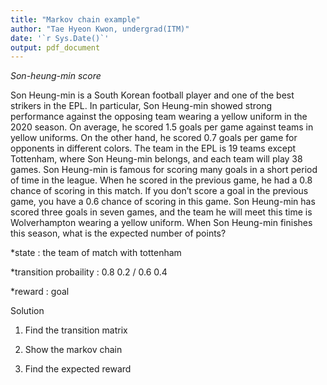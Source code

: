 ```yaml
---
title: "Markov chain example"
author: "Tae Hyeon Kwon, undergrad(ITM)"
date: '`r Sys.Date()`'
output: pdf_document
---
```




*Son-heung-min score*

Son Heung-min is a South Korean football player and one of the best strikers in the EPL.
In particular, Son Heung-min showed strong performance against the opposing team wearing a yellow uniform in the 2020 season.
On average, he scored 1.5 goals per game against teams in yellow uniforms.
On the other hand, he scored 0.7 goals per game for opponents in different colors.
The team in the EPL is 19 teams except Tottenham, where Son Heung-min belongs, and each team will play 38 games.
Son Heung-min is famous for scoring many goals in a short period of time in the league.
When he scored in the previous game, he had a 0.8 chance of scoring in this match.
If you don't score a goal in the previous game, you have a 0.6 chance of scoring in this game.  Son Heung-min has scored three goals in seven games, and the team he will meet this time is Wolverhampton wearing a yellow uniform. When Son Heung-min finishes this season, what is the expected number of points?

\vspace{30pt}

*state : the team of match with tottenham

*transition probaility : 0.8 0.2 / 0.6 0.4 

*reward : goal 

\vspace{15pt}

Solution

1. Find the transition matrix

2. Show the markov chain

3. Find the expected reward


